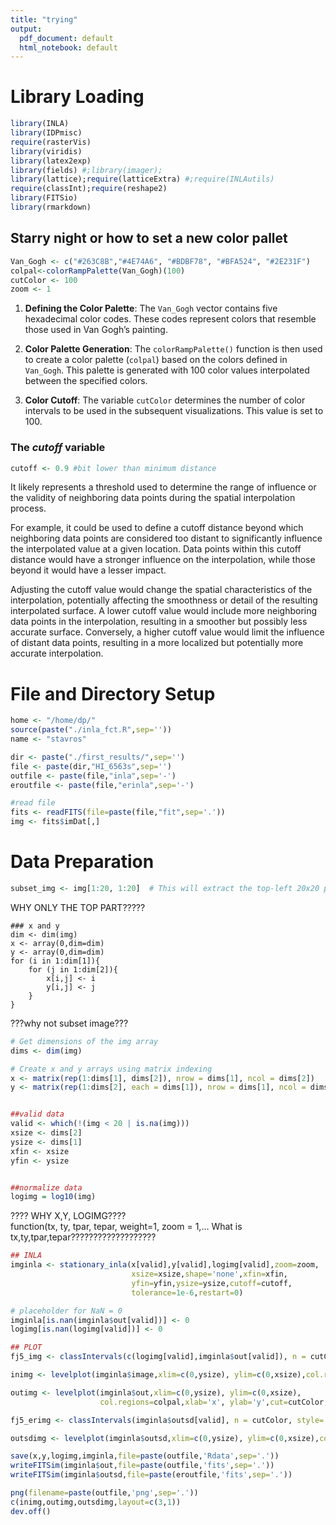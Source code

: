 ```yaml
---
title: "trying"
output:
  pdf_document: default
  html_notebook: default
---
```


# Library Loading

```r
library(INLA)
library(IDPmisc)
require(rasterVis)
library(viridis)
library(latex2exp)
library(fields) #;library(imager);
library(lattice);require(latticeExtra) #;require(INLAutils)
require(classInt);require(reshape2)
library(FITSio)
library(rmarkdown)

```

## Starry night or how to set a new color pallet

```r
Van_Gogh <- c("#263C8B","#4E74A6", "#BDBF78", "#BFA524", "#2E231F") 
colpal<-colorRampPalette(Van_Gogh)(100)
cutColor <- 100
zoom <- 1
```

1.  **Defining the Color Palette**: The `Van_Gogh` vector contains five hexadecimal color codes. These codes represent colors that resemble those used in Van Gogh's painting.

2.  **Color Palette Generation**: The `colorRampPalette()` function is then used to create a color palette (`colpal`) based on the colors defined in `Van_Gogh`. This palette is generated with 100 color values interpolated between the specified colors.

3.  **Color Cutoff**: The variable `cutColor` determines the number of color intervals to be used in the subsequent visualizations. This value is set to 100.

### The *cutoff* variable

```r
cutoff <- 0.9 #bit lower than minimum distance
```

It likely represents a threshold used to determine the range of influence or the validity of neighboring data points during the spatial interpolation process.

For example, it could be used to define a cutoff distance beyond which neighboring data points are considered too distant to significantly influence the interpolated value at a given location. Data points within this cutoff distance would have a stronger influence on the interpolation, while those beyond it would have a lesser impact.

Adjusting the cutoff value would change the spatial characteristics of the interpolation, potentially affecting the smoothness or detail of the resulting interpolated surface. A lower cutoff value would include more neighboring data points in the interpolation, resulting in a smoother but possibly less accurate surface. Conversely, a higher cutoff value would limit the influence of distant data points, resulting in a more localized but potentially more accurate interpolation.

# File and Directory Setup

```r
home <- "/home/dp/"
source(paste("./inla_fct.R",sep=''))
name <- "stavros"

dir <- paste("./first_results/",sep='')
file <- paste(dir,"HI_6563s",sep='')
outfile <- paste(file,"inla",sep='-')
eroutfile <- paste(file,"erinla",sep='-')

#read file
fits <- readFITS(file=paste(file,"fit",sep='.'))
img <- fits$imDat[,]
```

# Data Preparation

```r
subset_img <- img[1:20, 1:20]  # This will extract the top-left 20x20 portion of the img array
```

WHY ONLY THE TOP PART?????

```         
### x and y
dim <- dim(img)
x <- array(0,dim=dim)
y <- array(0,dim=dim)
for (i in 1:dim[1]){
    for (j in 1:dim[2]){
        x[i,j] <- i
        y[i,j] <- j
    }
}
```

???why not subset image???

```r
# Get dimensions of the img array
dims <- dim(img)

# Create x and y arrays using matrix indexing
x <- matrix(rep(1:dims[1], dims[2]), nrow = dims[1], ncol = dims[2])
y <- matrix(rep(1:dims[2], each = dims[1]), nrow = dims[1], ncol = dims[2])


##valid data
valid <- which(!(img < 20 | is.na(img)))
xsize <- dims[2]
ysize <- dims[1]
xfin <- xsize
yfin <- ysize


##normalize data
logimg = log10(img)

```

???? WHY X,Y, LOGIMG????\
function(tx, ty, tpar, tepar, weight=1, zoom = 1,... What is tx,ty,tpar,tepar???????????????????

```r
## INLA
imginla <- stationary_inla(x[valid],y[valid],logimg[valid],zoom=zoom,
                           xsize=xsize,shape='none',xfin=xfin,
                           yfin=yfin,ysize=ysize,cutoff=cutoff,
                           tolerance=1e-6,restart=0)

# placeholder for NaN = 0
imginla[is.nan(imginla$out[valid])] <- 0
logimg[is.nan(logimg[valid])] <- 0
```

```r

## PLOT
fj5_img <- classIntervals(c(logimg[valid],imginla$out[valid]), n = cutColor, style= "fisher")

inimg <- levelplot(imginla$image,xlim=c(0,ysize), ylim=c(0,xsize),col.regions=colpal,main = list(name,side=1,line=0.5,cex=1.4),ylab=list('y [pixels]',cex=1.5),cut=cutColor,at=fj5_img$brks,xlab=list('x [pixels]',cex=1.3))

outimg <- levelplot(imginla$out,xlim=c(0,ysize), ylim=c(0,xsize),
                    col.regions=colpal,xlab='x', ylab='y',cut=cutColor,at=fj5_img$brks)

fj5_erimg <- classIntervals(imginla$outsd[valid], n = cutColor, style= "fisher")

outsdimg <- levelplot(imginla$outsd,xlim=c(0,ysize), ylim=c(0,xsize),col.regions=colpal,xlab='x', ylab='y',cut=cutColor,at=fj5_erimg$brks)

save(x,y,logimg,imginla,file=paste(outfile,'Rdata',sep='.'))
writeFITSim(imginla$out,file=paste(outfile,'fits',sep='.'))
writeFITSim(imginla$outsd,file=paste(eroutfile,'fits',sep='.'))

png(filename=paste(outfile,'png',sep='.'))
c(inimg,outimg,outsdimg,layout=c(3,1))
dev.off()
```
